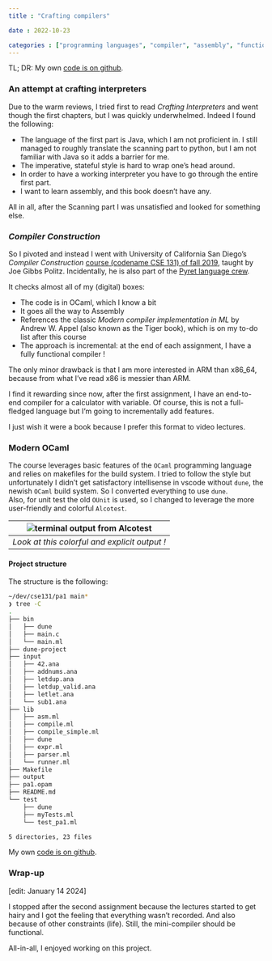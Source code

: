 ```yaml
---
title : "Crafting compilers"

date : 2022-10-23

categories : ["programming languages", "compiler", "assembly", "functional", "OCaml", "programming"]
---
```


TL; DR: My own [code is on github](https://github.com/horaceg/cse131).

### An attempt at crafting interpreters

Due to the warm reviews, I tried first to read _Crafting Interpreters_ and went though the first chapters, but I was quickly underwhelmed. Indeed I found the following:

- The language of the first part is Java, which I am not proficient in. I still managed to roughly translate the scanning part to python, but I am not familiar with Java so it adds a barrier for me. 
- The imperative, stateful style is hard to wrap one's head around. 
- In order to have a working interpreter you have to go through the entire first part. 
- I want to learn assembly, and this book doesn't have any.

All in all, after the Scanning part I was unsatisfied and looked for something else.

### _Compiler Construction_

So I pivoted and instead I went with University of California San Diego's _Compiler Construction_ [course (codename CSE 131) of fall 2019](https://ucsd-cse131-f19.github.io/), taught by Joe Gibbs Politz. Incidentally, he is also part of the [Pyret language crew](https://www.pyret.org/crew/).

It checks almost all of my (digital) boxes: 

- The code is in OCaml, which I know a bit
- It goes all the way to Assembly
- References the classic _Modern compiler implementation in ML_ by Andrew W. Appel (also known as the Tiger book), which is on my to-do list after this course
- The approach is incremental: at the end of each assignment, I have a fully functional compiler !

The only minor drawback is that I am more interested in ARM than x86_64, because from what I've read x86 is messier than ARM.

I find it rewarding since now, after the first assignment, I have an end-to-end compiler for a calculator with variable. Of course, this is not a full-fledged language but I'm going to incrementally add features. 

I just wish it were a book because I prefer this format to video lectures.

### Modern OCaml

The course leverages basic features of the `OCaml` programming language and relies on makefiles for the build system. I tried to follow the style but unfortunately I didn't get satisfactory intellisense in vscode without `dune`, the newish `OCaml` build system. So I converted everything to use `dune`.  
Also, for unit test the old `OUnit` is used, so I changed to leverage the more user-friendly and colorful `Alcotest`.

| ![terminal output from Alcotest](alcotest.png) |
| :--------------------------------------------: |
| *Look at this colorful and explicit output !*  |

#### Project structure

The structure is the following:

```bash
~/dev/cse131/pa1 main*
❯ tree -C
.
├── bin
│   ├── dune
│   ├── main.c
│   └── main.ml
├── dune-project
├── input
│   ├── 42.ana
│   ├── addnums.ana
│   ├── letdup.ana
│   ├── letdup_valid.ana
│   ├── letlet.ana
│   └── sub1.ana
├── lib
│   ├── asm.ml
│   ├── compile.ml
│   ├── compile_simple.ml
│   ├── dune
│   ├── expr.ml
│   ├── parser.ml
│   └── runner.ml
├── Makefile
├── output
├── pa1.opam
├── README.md
└── test
    ├── dune
    ├── myTests.ml
    └── test_pa1.ml

5 directories, 23 files
```

My own [code is on github](https://github.com/horaceg/cse131).

### Wrap-up

[edit: January 14 2024]

I stopped after the second assignment because the lectures started to get hairy and I got the feeling that everything wasn't recorded. And also because of other constraints (life). Still, the mini-compiler should be functional.

All-in-all, I enjoyed working on this project.

